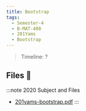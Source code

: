 ```yaml
---
title: Bootstrap
tags:
  - Semester-4
  - B-MAT-400
  - 201Yams
  - Bootstrap
---
```

> Timeline: ?


## Files 📂

:::note 2020 Subject and Files
- [201yams-bootstrap.pdf](https://github.com/Studio-17/Epitech-Subjects/raw/main/Semester-4/B-MAT-400/201Yams/Bootstrap/201yams-bootstrap.pdf)
:::

